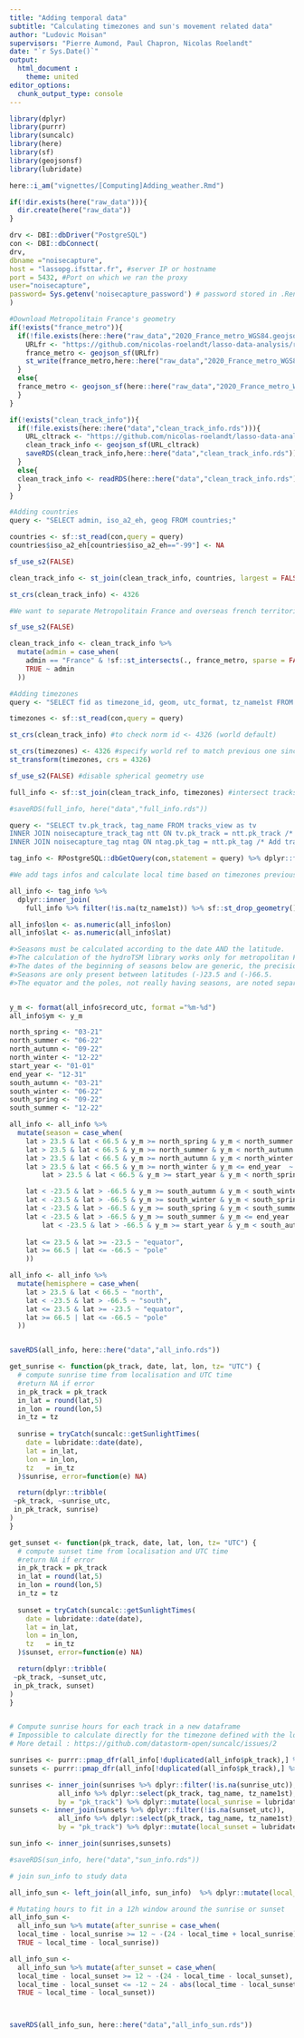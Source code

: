 ```yaml
---
title: "Adding temporal data"
subtitle: "Calculating timezones and sun's movement related data"
author: "Ludovic Moisan"
supervisors: "Pierre Aumond, Paul Chapron, Nicolas Roelandt"
date: "`r Sys.Date()`"
output: 
  html_document :
    theme: united
editor_options: 
  chunk_output_type: console
---
```


<!-- This file is for the calculation and implementation of numerous components, such as timezones and  sunrise data -->

```r

library(dplyr)
library(purrr)
library(suncalc)
library(here)
library(sf)
library(geojsonsf)
library(lubridate)

here::i_am("vignettes/[Computing]Adding_weather.Rmd")

if(!dir.exists(here("raw_data"))){
  dir.create(here("raw_data"))
}

```

```r
drv <- DBI::dbDriver("PostgreSQL")
con <- DBI::dbConnect(
drv,
dbname ="noisecapture",
host = "lassopg.ifsttar.fr", #server IP or hostname
port = 5432, #Port on which we ran the proxy
user="noisecapture",
password= Sys.getenv('noisecapture_password') # password stored in .Renviron. Use this to edit it : usethis::edit_r_environ()
)

```

```r
#Download Metropolitain France's geometry
if(!exists("france_metro")){
  if(!file.exists(here::here("raw_data","2020_France_metro_WGS84.geojson"))){
    URLfr <- "https://github.com/nicolas-roelandt/lasso-data-analysis/raw/main/raw_data/2020_France_metro_WGS84.geojson"
    france_metro <- geojson_sf(URLfr)
    st_write(france_metro,here::here("raw_data","2020_France_metro_WGS84.geojson"))
  }
  else{
  france_metro <- geojson_sf(here::here("raw_data","2020_France_metro_WGS84.geojson"))
  }
}

if(!exists("clean_track_info")){
  if(!file.exists(here::here("data","clean_track_info.rds"))){
    URL_cltrack <- "https://github.com/nicolas-roelandt/lasso-data-analysis/raw/main/raw_data/2020_France_metro_WGS84.geojson"
    clean_track_info <- geojson_sf(URL_cltrack)
    saveRDS(clean_track_info,here::here("data","clean_track_info.rds"))
  }
  else{
  clean_track_info <- readRDS(here::here("data","clean_track_info.rds"))
  }
}

```


```r
#Adding countries
query <- "SELECT admin, iso_a2_eh, geog FROM countries;"

countries <- sf::st_read(con,query = query)
countries$iso_a2_eh[countries$iso_a2_eh=="-99"] <- NA

sf_use_s2(FALSE)

clean_track_info <- st_join(clean_track_info, countries, largest = FALSE)

st_crs(clean_track_info) <- 4326

```


```r
#We want to separate Metropolitain France and overseas french territories for further analysis (typically because of climate and sunrises/sunsets differences under some latitude)

sf_use_s2(FALSE)

clean_track_info <- clean_track_info %>% 
  mutate(admin = case_when(
    admin == "France" & !sf::st_intersects(., france_metro, sparse = FALSE) ~ "Dromcom",
    TRUE ~ admin
  ))

```

```r
#Adding timezones
query <- "SELECT fid as timezone_id, geom, utc_format, tz_name1st FROM timezones;"

timezones <- sf::st_read(con,query = query)

st_crs(clean_track_info) #to check norm id <- 4326 (world default)

st_crs(timezones) <- 4326 #specify world ref to match previous one since NA
st_transform(timezones, crs = 4326)

sf_use_s2(FALSE) #disable spherical geometry use

full_info <- sf::st_join(clean_track_info, timezones) #intersect tracks geog with timezones geom

#saveRDS(full_info, here("data","full_info.rds"))

```

```r
query <- "SELECT tv.pk_track, tag_name FROM tracks_view as tv
INNER JOIN noisecapture_track_tag ntt ON tv.pk_track = ntt.pk_track /* Add track tags*/
INNER JOIN noisecapture_tag ntag ON ntag.pk_tag = ntt.pk_tag /* Add track tags*/;"

tag_info <- RPostgreSQL::dbGetQuery(con,statement = query) %>% dplyr::filter(pk_track %in% clean_track_info$pk_track)

```

```r
#We add tags infos and calculate local time based on timezones previously added

all_info <- tag_info %>% 
  dplyr::inner_join(
    full_info %>% filter(!is.na(tz_name1st)) %>% sf::st_drop_geometry())

all_info$lon <- as.numeric(all_info$lon)
all_info$lat <- as.numeric(all_info$lat)

#>Seasons must be calculated according to the date AND the latitude.
#>The calculation of the hydroTSM library works only for metropolitan France or French Polynesia (specify in "type=")
#>The dates of the beginning of seasons below are generic, the precision of the date to the hour is not necessary here.
#>Seasons are only present between latitudes (-)23.5 and (-)66.5.
#>The equator and the poles, not really having seasons, are noted separately, in both "season" and "hemisphere" columns.


y_m <- format(all_info$record_utc, format ="%m-%d")
all_info$ym <- y_m

north_spring <- "03-21"
north_summer <- "06-22"
north_autumn <- "09-22"
north_winter <- "12-22"
start_year <- "01-01"
end_year <- "12-31"
south_autumn <- "03-21"
south_winter <- "06-22"
south_spring <- "09-22"
south_summer <- "12-22"

all_info <- all_info %>%
  mutate(season = case_when(
    lat > 23.5 & lat < 66.5 & y_m >= north_spring & y_m < north_summer  ~ "spring",
    lat > 23.5 & lat < 66.5 & y_m >= north_summer & y_m < north_autumn  ~ "summer",
    lat > 23.5 & lat < 66.5 & y_m >= north_autumn & y_m < north_winter  ~ "autumn",
    lat > 23.5 & lat < 66.5 & y_m >= north_winter & y_m <= end_year  ~ "winter",
        lat > 23.5 & lat < 66.5 & y_m >= start_year & y_m < north_spring  ~ "winter",

    lat < -23.5 & lat > -66.5 & y_m >= south_autumn & y_m < south_winter  ~ "autumn",
    lat < -23.5 & lat > -66.5 & y_m >= south_winter & y_m < south_spring  ~ "winter",
    lat < -23.5 & lat > -66.5 & y_m >= south_spring & y_m < south_summer  ~ "spring",
    lat < -23.5 & lat > -66.5 & y_m >= south_summer & y_m <= end_year  ~ "summer",
        lat < -23.5 & lat > -66.5 & y_m >= start_year & y_m < south_autumn  ~ "summer",
    
    lat <= 23.5 & lat >= -23.5 ~ "equator",
    lat >= 66.5 | lat <= -66.5 ~ "pole"
    ))

all_info <- all_info %>%
  mutate(hemisphere = case_when(
    lat > 23.5 & lat < 66.5 ~ "north",
    lat < -23.5 & lat > -66.5 ~ "south",
    lat <= 23.5 & lat >= -23.5 ~ "equator",
    lat >= 66.5 | lat <= -66.5 ~ "pole"
  ))


saveRDS(all_info, here::here("data","all_info.rds"))
```

```r
get_sunrise <- function(pk_track, date, lat, lon, tz= "UTC") {
  # compute sunrise time from localisation and UTC time
  #return NA if error
  in_pk_track = pk_track
  in_lat = round(lat,5)
  in_lon = round(lon,5)
  in_tz = tz
  
  sunrise = tryCatch(suncalc::getSunlightTimes(
    date = lubridate::date(date),
    lat = in_lat,
    lon = in_lon,
    tz   = in_tz
  )$sunrise, error=function(e) NA)

  return(dplyr::tribble(
 ~pk_track, ~sunrise_utc,
 in_pk_track, sunrise)
)
}

get_sunset <- function(pk_track, date, lat, lon, tz= "UTC") {
  # compute sunset time from localisation and UTC time
  #return NA if error
  in_pk_track = pk_track
  in_lat = round(lat,5)
  in_lon = round(lon,5)
  in_tz = tz
  
  sunset = tryCatch(suncalc::getSunlightTimes(
    date = lubridate::date(date),
    lat = in_lat,
    lon = in_lon,
    tz   = in_tz
  )$sunset, error=function(e) NA)

  return(dplyr::tribble(
 ~pk_track, ~sunset_utc,
 in_pk_track, sunset)
)
}


# Compute sunrise hours for each track in a new dataframe
# Impossible to calculate directly for the timezone defined with the local_date, the suncalc package glitches
# More detail : https://github.com/datastorm-open/suncalc/issues/2

sunrises <- purrr::pmap_dfr(all_info[!duplicated(all_info$pk_track),] %>% select(pk_track, date = record_utc, lat, lon), get_sunrise)
sunsets <- purrr::pmap_dfr(all_info[!duplicated(all_info$pk_track),] %>% select(pk_track, date = record_utc, lat, lon), get_sunset)

sunrises <- inner_join(sunrises %>% dplyr::filter(!is.na(sunrise_utc)),
            all_info %>% dplyr::select(pk_track, tag_name, tz_name1st),
            by = "pk_track") %>% dplyr::mutate(local_sunrise = lubridate::local_time(sunrise_utc,tz_name1st, units = "hours"))
sunsets <- inner_join(sunsets %>% dplyr::filter(!is.na(sunset_utc)),
            all_info %>% dplyr::select(pk_track, tag_name, tz_name1st),
            by = "pk_track") %>% dplyr::mutate(local_sunset = lubridate::local_time(sunset_utc,tz_name1st, units = "hours"))

sun_info <- inner_join(sunrises,sunsets)

#saveRDS(sun_info, here("data","sun_info.rds"))
```

```r
# join sun_info to study data

all_info_sun <- left_join(all_info, sun_info)  %>% dplyr::mutate(local_time = lubridate::hour(record_utc) + lubridate::minute(record_utc)/60)

# Mutating hours to fit in a 12h window around the sunrise or sunset
all_info_sun <- 
  all_info_sun %>% mutate(after_sunrise = case_when(
  local_time - local_sunrise >= 12 ~ -(24 - local_time + local_sunrise),
  TRUE ~ local_time - local_sunrise))

all_info_sun <- 
  all_info_sun %>% mutate(after_sunset = case_when(
  local_time - local_sunset >= 12 ~ -(24 - local_time - local_sunset),
  local_time - local_sunset <= -12 ~ 24 - abs(local_time - local_sunset),
  TRUE ~ local_time - local_sunset))



saveRDS(all_info_sun, here::here("data","all_info_sun.rds"))
```

